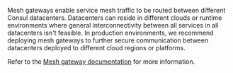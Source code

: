 Mesh gateways enable service mesh traffic to be routed between different Consul datacenters. Datacenters can reside in different clouds or runtime environments where general interconnectivity between all services in all datacenters isn't feasible. In production environments, we recommend deploying mesh gateways to further secure communication between datacenters deployed to different cloud regions or platforms.

Refer to the [Mesh gateway documentation](/consul/docs/link/mesh-gateway) for more information.